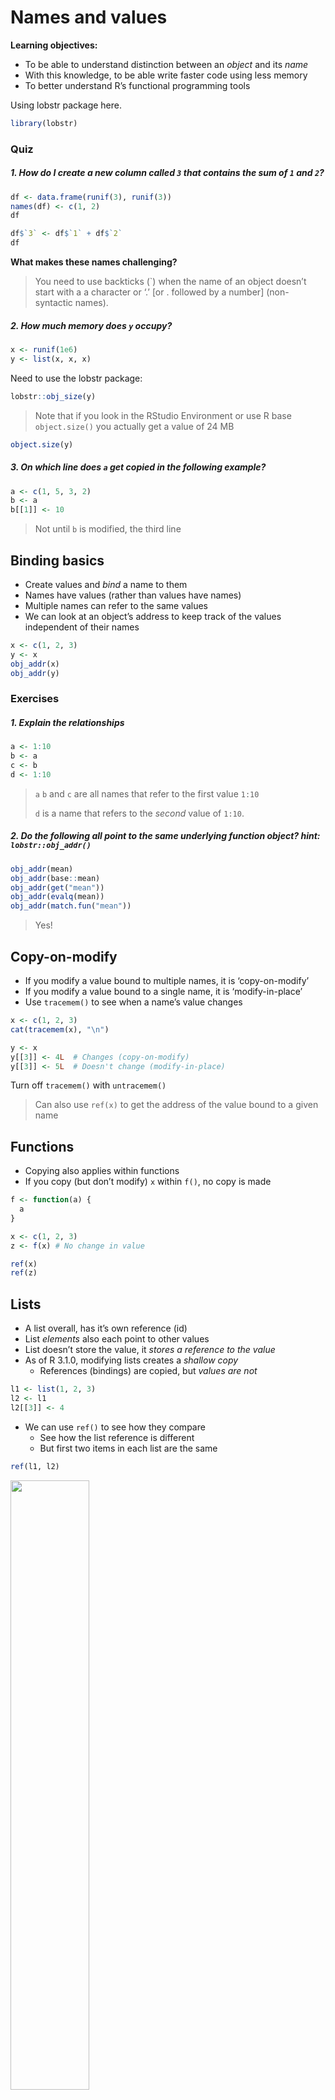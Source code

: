 # Names and values

**Learning objectives:**

- To be able to understand distinction between an *object* and its *name*
- With this knowledge, to be able write faster code using less memory
- To better understand R's functional programming tools

Using lobstr package here.
```r
library(lobstr)
```


### Quiz {-}

##### 1. How do I create a new column called `3` that contains the sum of `1` and `2`? {-}

```r
df <- data.frame(runif(3), runif(3))
names(df) <- c(1, 2)
df
```

```r
df$`3` <- df$`1` + df$`2`
df
```

**What makes these names challenging?**

> You need to use backticks (`) when the name of an object doesn't start with a 
> a character or '.' [or . followed by a number] (non-syntactic names).

##### 2. How much memory does `y` occupy? {-}

```r
x <- runif(1e6)
y <- list(x, x, x)
```

Need to use the lobstr package:
```r
lobstr::obj_size(y)
```

> Note that if you look in the RStudio Environment or use R base `object.size()`
> you actually get a value of 24 MB

```r
object.size(y)
```

##### 3. On which line does `a` get copied in the following example? {-}
```r
a <- c(1, 5, 3, 2)
b <- a
b[[1]] <- 10
```

> Not until `b` is modified, the third line

## Binding basics {-}

- Create values and *bind* a name to them
- Names have values (rather than values have names)
- Multiple names can refer to the same values
- We can look at an object's address to keep track of the values independent of their names

```r
x <- c(1, 2, 3)
y <- x
obj_addr(x)
obj_addr(y)
```


### Exercises {-}

##### 1. Explain the relationships {-}
```r
a <- 1:10
b <- a
c <- b
d <- 1:10
```

> `a` `b` and `c` are all names that refer to the first value `1:10`
> 
> `d` is a name that refers to the *second* value of `1:10`.


##### 2. Do the following all point to the same underlying function object? hint: `lobstr::obj_addr()` {-}
```r
obj_addr(mean)
obj_addr(base::mean)
obj_addr(get("mean"))
obj_addr(evalq(mean))
obj_addr(match.fun("mean"))
```

> Yes!

## Copy-on-modify {-}

- If you modify a value bound to multiple names, it is 'copy-on-modify'
- If you modify a value bound to a single name, it is 'modify-in-place'
- Use `tracemem()` to see when a name's value changes

```r
x <- c(1, 2, 3)
cat(tracemem(x), "\n")
```

```r
y <- x
y[[3]] <- 4L  # Changes (copy-on-modify)
y[[3]] <- 5L  # Doesn't change (modify-in-place)
```

Turn off `tracemem()` with `untracemem()`

> Can also use `ref(x)` to get the address of the value bound to a given name


## Functions {-}

- Copying also applies within functions
- If you copy (but don't modify) `x` within `f()`, no copy is made

```r
f <- function(a) {
  a
}

x <- c(1, 2, 3)
z <- f(x) # No change in value

ref(x)
ref(z)
```

<!-- ![](images/02-trace.png) -->

## Lists {-}

- A list overall, has it's own reference (id)
- List *elements* also each point to other values
- List doesn't store the value, it *stores a reference to the value*
- As of R 3.1.0, modifying lists creates a *shallow copy*
    - References (bindings) are copied, but *values are not*

```r
l1 <- list(1, 2, 3)
l2 <- l1
l2[[3]] <- 4
```

- We can use `ref()` to see how they compare
  - See how the list reference is different
  - But first two items in each list are the same

```r
ref(l1, l2)
```

![](images/02-l-modify-2.png){width=50%}

## Data Frames {-}

- Data frames are lists of vectors
- So copying and modifying a column *only affects that column*
- **BUT** if you modify a *row*, every column must be copied

```r
d1 <- data.frame(x = c(1, 5, 6), y = c(2, 4, 3))
d2 <- d1
d3 <- d1
```

Only the modified column changes
```r
d2[, 2] <- d2[, 2] * 2
ref(d1, d2)
```

All columns change
```r
d3[1, ] <- d3[1, ] * 3
ref(d1, d3)
```

## Character vectors {-}

- R has a **global string pool**
- Elements of character vectors point to unique strings in the pool

```r
x <- c("a", "a", "abc", "d")
```

![](images/02-character-2.png)

## Exercises {-}

##### 1. Why is `tracemem(1:10)` not useful? {-}

> Because it tries to trace a value that is not bound to a name

##### 2. Why are there two copies? {-}
```r
x <- c(1L, 2L, 3L)
tracemem(x)
x[[3]] <- 4
```

> Because we convert an *integer* vector (using 1L, etc.) to a *double* vector (using just 4)- 

##### 3. What is the relationships among these objects? {-}

```r
a <- 1:10      
b <- list(a, a)
c <- list(b, a, 1:10) # 
```

a <- obj 1    
b <- obj 1, obj 1    
c <- b(obj 1, obj 1), obj 1, 1:10    

```r
ref(c)
```


##### 4. What happens here? {-}
```r
x <- list(1:10)
x[[2]] <- x
```

- `x` is a list
- `x[[2]] <- x` creates a new list, which in turn contains a reference to the 
  original list
- `x` is no longer bound to `list(1:10)`

```r
ref(x)
```

![](images/02-copy_on_modify_fig2.png){width=50%}

## Object Size {-}

- Use `lobstr::obj_size()` 
- Lists may be smaller than expected because of referencing the same value
- Strings may be smaller than expected because using global string pool
- Difficult to predict how big something will be
  - Can only add sizes together if they share no references in common

### Alternative Representation {-}
- As of R 3.5.0 - ALTREP
- Represent some vectors compactly
    - e.g., 1:1000 - not 10,000 values, just 1 and 1,000

### Exercises {-}

##### 1. Why are the sizes so different? {-}

```r
y <- rep(list(runif(1e4)), 100)

object.size(y) # ~8000 kB
obj_size(y)    # ~80   kB
```

> From `?object.size()`: 
> 
> "This function merely provides a rough indication: it should be reasonably accurate for atomic vectors, but **does not detect if elements of a list are shared**, for example.

##### 2. Why is the size misleading? {-}

```r
funs <- list(mean, sd, var)
obj_size(funs)
```

> Because they reference functions from base and stats, which are always available.
> Why bother looking at the size? What use is that?

##### 3. Predict the sizes {-}

```r
a <- runif(1e6) # 8 MB
obj_size(a)
```


```r
b <- list(a, a)
```

- There is one value ~8MB
- `a` and `b[[1]]` and `b[[2]]` all point to the same value.

```r
obj_size(b)
obj_size(a, b)
```


```r
b[[1]][[1]] <- 10
```
- Now there are two values ~8MB each (16MB total)
- `a` and `b[[2]]` point to the same value (8MB)
- `b[[1]]` is new (8MB) because the first element (`b[[1]][[1]]`) has been changed

```r
obj_size(b)     # 16 MB (two values, two element references)
obj_size(a, b)  # 16 MB (a & b[[2]] point to the same value)
```


```r
b[[2]][[1]] <- 10
```
- Finally, now there are three values ~8MB each (24MB total)
- Although `b[[1]]` and `b[[2]]` have the same contents, 
  they are not references to the same object.

```r
obj_size(b)
obj_size(a, b)
```


## Modify-in-place {-}

- Modifying usually creates a copy except for
    - Objects with a single binding (performance optimization)
    - Environments (special)

### Objects with a single binding {-}

- Hard to know if copy will occur
- If you have 2+ bindings and remove them, R can't follow how many are removed (so will always think there are more than one)
- May make a copy even if there's only one binding left
- Using a function makes a reference to it **unless it's a function based on C**
- Best to use `tracemem()` to check rather than guess.


#### Example - lists vs. data frames in for loop {-}

**Setup**  

Create the data to modify
```r
x <- data.frame(matrix(runif(5 * 1e4), ncol = 5))
medians <- vapply(x, median, numeric(1))
```


**Data frame - Copied every time!**
```r
cat(tracemem(x), "\n")
for (i in seq_along(medians)) {
  x[[i]] <- x[[i]] - medians[[i]]
}
untracemem(x)
```

**List (uses internal C code) - Copied once!**
```r
y <- as.list(x)

cat(tracemem(y), "\n")
for (i in seq_along(medians)) {
  y[[i]] <- y[[i]] - medians[[i]]
}
untracemem(y)
```

#### Benchmark this (Exercise #2) {-}

**First wrap in a function**
```r
med <- function(d, medians) {
  for (i in seq_along(medians)) {
    d[[i]] <- d[[i]] - medians[[i]]
  }
}
```

**Try with 5 columns**
```r
x <- data.frame(matrix(runif(5 * 1e4), ncol = 5))
medians <- vapply(x, median, numeric(1))
y <- as.list(x)

bench::mark(
  "data.frame" = med(x, medians),
  "list" = med(y, medians)
)
```

**Try with 20 columns**
```r
x <- data.frame(matrix(runif(5 * 1e4), ncol = 20))
medians <- vapply(x, median, numeric(1))
y <- as.list(x)

bench::mark(
  "data.frame" = med(x, medians),
  "list" = med(y, medians)
)
```

**WOW!**


### Environmments {-}
- Always modified in place (**reference semantics**)
- Interesting because if you modify the environment, all existing bindings have the same reference
- If two names point to the same environment, and you update one, you update both!

```r
e1 <- rlang::env(a = 1, b = 2, c = 3)
e2 <- e1
e1$c <- 4
e2$c
```

- This means that environments can contain themselves (!)

### Exercises {-}

##### 1. Why isn't this circular? {-}
```r
x <- list()
x[[1]] <- x
```

> Because the binding to the list() object moves from `x` in the first line to `x[[1]]` in the second.

##### 2. (see "Objects with a single binding") {-}

##### 3. What happens if you attempt to use tracemem() on an environment? {-}

```r
#| error: true
e1 <- rlang::env(a = 1, b = 2, c = 3)
tracemem(e1)
```

> Because environments always modified in place, there's no point in tracing them


## Unbinding and the garbage collector {-}

- If you delete the 'name' bound to an object, the object still exists
- R runs a "garbage collector" (GC) to remove these objects when it needs more memory
- "Looking from the outside, it’s basically impossible to predict when the GC will run. In fact, you shouldn’t even try."
- If you want to know when it runs, use `gcinfo(TRUE)` to get a message printed
- You can force GC with `gc()` but you never need to to use more memory *within* R
- Only reason to do so is to free memory for other system software, or, to get the
message printed about how much memory is being used

```r
gc()
mem_used()
```

- These numbers will **not** be what you OS tells you because, 
  1. It includes objects created by R, but not R interpreter
  2. R and OS are lazy and don't reclaim/release memory until it's needed
  3. R counts memory from objects, but there are gaps due to those that are deleted -> 
  *memory fragmentation* [less memory actually available they you might think]


## Meeting Videos

### Cohort 1

(no video recorded)

### Cohort 2

`r knitr::include_url("https://www.youtube.com/embed/pCiNj2JRK50")`

### Cohort 3

`r knitr::include_url("https://www.youtube.com/embed/-bEXdOoxO_E")`

### Cohort 4

`r knitr::include_url("https://www.youtube.com/embed/gcVU_F-L6zY")`

### Cohort 5

`r knitr::include_url("https://www.youtube.com/embed/aqcvKox9V0Q")`

### Cohort 6

`r knitr::include_url("https://www.youtube.com/embed/O4Oo_qO7SIY")`

<details>
<summary> Meeting chat log </summary>

```
00:16:57	Federica Gazzelloni:	cohort 2 video: https://www.youtube.com/watch?v=pCiNj2JRK50
00:18:39	Federica Gazzelloni:	cohort 2 presentation: https://r4ds.github.io/bookclub-Advanced_R/Presentations/Week02/Cohort2_America/Chapter2Slides.html#1
00:40:24	Arthur Shaw:	Just the opposite, Ryan. Very clear presentation!
00:51:54	Trevin:	parquet?
00:53:00	Arthur Shaw:	We may all be right. {arrow} looks to deal with feather and parquet files: https://arrow.apache.org/docs/r/
01:00:04	Arthur Shaw:	Some questions for future meetings. (1) I find Ryan's use of slides hugely effective in conveying information. Would it be OK if future sessions (optionally) used slides? If so, should/could we commit slides to some folder on the repo? (2) I think reusing the images from Hadley's books really helps understanding and discussion. Is that OK to do? Here I'm thinking about copyright concerns. (If possible, I would rather not redraw variants of Hadley's images.)
01:01:35	Federica Gazzelloni:	It's all ok, you can use past presentation, you don't need to push them to the repo, you can use the images from the book
01:07:19	Federica Gazzelloni:	Can I use: gc(reset = TRUE) safely?
```
</details>

### Cohort 7

`r knitr::include_url("https://www.youtube.com/embed/kpAUoGO6elE")`

<details>

<summary>Meeting chat log</summary>
```
00:09:40	Ryan Honomichl:	https://drdoane.com/three-deep-truths-about-r/
00:12:51	Robert Hilly:	Be right back
00:36:12	Ryan Honomichl:	brb
00:41:18	Ron:	I tried mapply and also got different answers
00:41:44	collinberke:	Interesting, would like to know more what is going on.
00:49:57	Robert Hilly:	simple_map <- f
